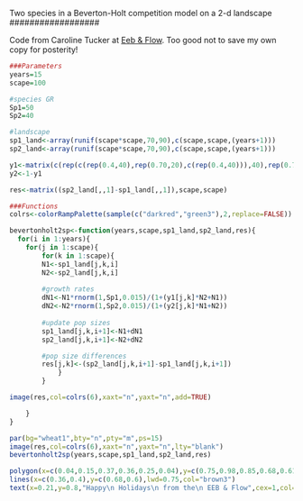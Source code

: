 Two species in a Beverton-Holt competition model on a 2-d landscape
##################

Code from Caroline Tucker at [Eeb & Flow](http://evol-eco.blogspot.ca/2013/12/holiday-card-2013.html). Too good not to save my own copy for posterity!

```r
###Parameters
years=15
scape=100

#species GR
Sp1=50
Sp2=40

#landscape
sp1_land<-array(runif(scape*scape,70,90),c(scape,scape,(years+1)))
sp2_land<-array(runif(scape*scape,70,90),c(scape,scape,(years+1)))

y1<-matrix(c(rep(c(rep(0.4,40),rep(0.70,20),c(rep(0.4,40))),40),rep(0.7,20*scape),rep(c(rep(0.4,40),rep(0.7,20),c(rep(0.4,40))),40)),ncol=scape,nrow=scape)
y2<-1-y1

res<-matrix((sp2_land[,,1]-sp1_land[,,1]),scape,scape)

###Functions
colrs<-colorRampPalette(sample(c("darkred","green3"),2,replace=FALSE))

bevertonholt2sp<-function(years,scape,sp1_land,sp2_land,res){
  for(i in 1:years){
	for(j in 1:scape){
		for(k in 1:scape){
		N1<-sp1_land[j,k,i]
		N2<-sp2_land[j,k,i]
		
		#growth rates
		dN1<-N1*rnorm(1,Sp1,0.015)/(1+(y1[j,k]*N2+N1))
		dN2<-N2*rnorm(1,Sp2,0.015)/(1+(y2[j,k]*N1+N2))
		
		#update pop sizes
		sp1_land[j,k,i+1]<-N1+dN1
		sp2_land[j,k,i+1]<-N2+dN2

		#pop size differences
		res[j,k]<-(sp2_land[j,k,i+1]-sp1_land[j,k,i+1])
			}
		}

image(res,col=colrs(6),xaxt="n",yaxt="n",add=TRUE)

	}
}

par(bg="wheat1",bty="n",pty="m",ps=15)
image(res,col=colrs(6),xaxt="n",yaxt="n",lty="blank")
bevertonholt2sp(years,scape,sp1_land,sp2_land,res)

polygon(x=c(0.04,0.15,0.37,0.36,0.25,0.04),y=c(0.75,0.98,0.85,0.68,0.61,0.75),col="oldlace",border="darkgrey")
lines(x=c(0.36,0.4),y=c(0.68,0.6),lwd=0.75,col="brown3")
text(x=0.21,y=0.8,"Happy\n Holidays\n from the\n EEB & Flow",cex=1,col=colrs(6)[6],font=4,srt=-30)
```

